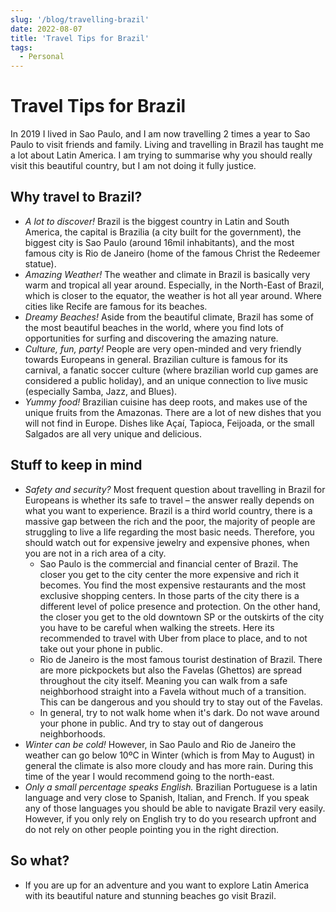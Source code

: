```yaml
---
slug: '/blog/travelling-brazil'
date: 2022-08-07
title: 'Travel Tips for Brazil'
tags:
  - Personal
---
```


# Travel Tips for Brazil
In 2019 I lived in Sao Paulo, and I am now travelling 2 times a year to Sao Paulo to visit friends and family. Living and travelling in Brazil has taught me a lot about Latin America.
I am trying to summarise why you should really visit this beautiful country, but I am not doing it fully justice. 
 
## Why travel to Brazil?
- *A lot to discover!* Brazil is the biggest country in Latin and South America, the capital is Brazilia (a city built for the government), the biggest city is Sao Paulo (around 16mil inhabitants), and the most famous city is Rio de Janeiro (home of the famous Christ the Redeemer statue). 
- *Amazing Weather!* The weather and climate in Brazil is basically very warm and tropical all year around. Especially, in the North-East of Brazil, which is closer to the equator, the weather is hot all year around. Where cities like Recife are famous for its beaches. 
- *Dreamy Beaches!* Aside from the beautiful climate, Brazil has some of the most beautiful beaches in the world, where you find lots of opportunities for surfing and discovering the amazing nature.
- *Culture, fun, party!* People are very open-minded and very friendly towards Europeans in general. Brazilian culture is famous for its carnival, a fanatic soccer culture (where brazilian world cup games are considered a public holiday), and an unique connection to live music (especially Samba, Jazz, and Blues).
- *Yummy food!* Brazilian cuisine has deep roots, and makes use of the unique fruits from the Amazonas. There are a lot of new dishes that you will not find in Europe. Dishes like Açaí, Tapioca, Feijoada, or the small Salgados are all very unique and delicious. 

## Stuff to keep in mind
- *Safety and security?* Most frequent question about travelling in Brazil for Europeans is whether its safe to travel – the answer really depends on what you want to experience. Brazil is a third world country, there is a massive gap between the rich and the poor, the majority of people are struggling to live a life regarding the most basic needs. Therefore, you should watch out for expensive jewelry and expensive phones, when you are not in a rich area of a city. 
    - Sao Paulo is the commercial and financial center of Brazil. The closer you get to the city center the more expensive and rich it becomes. You find the most expensive restaurants and the most exclusive shopping centers. In those parts of the city there is a different level of police presence and protection. On the other hand, the closer you get to the old downtown SP or the outskirts of the city you have to be careful when walking the streets. Here its recommended to travel with Uber from place to place, and to not take out your phone in public. 
    - Rio de Janeiro is the most famous tourist destination of Brazil. There are more pickpockets but also the Favelas (Ghettos) are spread throughout the city itself. Meaning you can walk from a safe neighborhood straight into a Favela without much of a transition. This can be dangerous and you should try to stay out of the Favelas. 
    - In general, try to not walk home when it's dark. Do not wave around your phone in public. And try to stay out of dangerous neighborhoods.
- *Winter can be cold!* However, in Sao Paulo and Rio de Janeiro the weather can go below 10ºC in Winter (which is from May to August) in general the climate is also more cloudy and has more rain. During this time of the year I would recommend going to the north-east.
- *Only a small percentage speaks English.* Brazilian Portuguese is a latin language and very close to Spanish, Italian, and French. If you speak any of those languages you should be able to navigate Brazil very easily. However, if you only rely on English try to do you research upfront and do not rely on other people pointing you in the right direction.

## So what?
- If you are up for an adventure and you want to explore Latin America with its beautiful nature and stunning beaches go visit Brazil.
